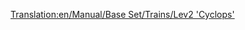 [[Translation:en/Manual/Base Set/Trains/Lev2 'Cyclops']]
{{ru/Поезда|Image=[[File:en/Lev2cyclops.png]]
|Name=Lev2 'Cyclops'
|Cost=£ 86718 (4335900 р.)
|Speed=450 км/ч (281 миль/ч)
|Weight=120 т
|Power=12000 л.с. (8948 кВт)
|Annual=£ 3557 (177850 р.)
|Designed=2028
|Lifespan=20
|Capacity=нет
|Description=Переходный этап к Lev3.
|Real-life=Прототипа в реальной жизни нет. Может быть, через несколько лет, когда магнитопланы станут реальной технологией, вы сможете здесь написать о локомотиве-маглеве второго поколения. 
}}